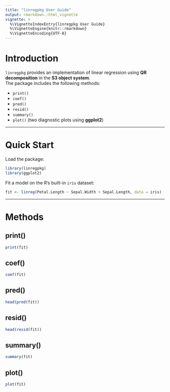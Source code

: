 ```yaml
---
title: "linregpkg User Guide"
output: rmarkdown::html_vignette
vignette: >
  %\VignetteIndexEntry{linregpkg User Guide}
  %\VignetteEngine{knitr::rmarkdown}
  %\VignetteEncoding{UTF-8}
---
```


# Introduction

`linregpkg` provides an implementation of linear regression using **QR decomposition** in the **S3 object system**.  
The package includes the following methods:

- `print()`
- `coef()`
- `pred()`
- `resid()`
- `summary()`
- `plot()` (two diagnostic plots using **ggplot2**)

---

# Quick Start

Load the package:

```r
library(linregpkg)
library(ggplot2)
```

Fit a model on the R's built-in `iris` dataset:

```r
fit <- linreg(Petal.Length ~ Sepal.Width + Sepal.Length, data = iris)
```

---

# Methods

## print()

```r
print(fit)
```

## coef()

```r
coef(fit)
```

## pred()

```r
head(pred(fit))
```

## resid()

```r
head(resid(fit))
```

## summary()

```r
summary(fit)
```

## plot()

```r
plot(fit)
```
